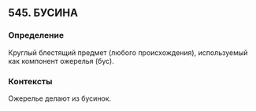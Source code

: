 ## 545. БУСИНА
### Определение
Круглый блестящий предмет (любого происхождения), используемый как компонент ожерелья (бус).

### Контексты
Ожерелье делают из бусинок.


